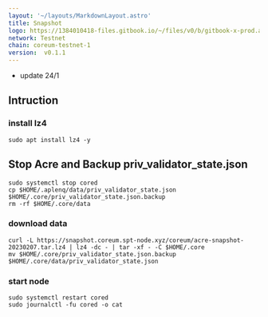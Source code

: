 ```yaml
---
layout: '~/layouts/MarkdownLayout.astro'
title: Snapshot
logo: https://1384010418-files.gitbook.io/~/files/v0/b/gitbook-x-prod.appspot.com/o/spaces%2FlCF28T3TC2kXJKw5KADQ%2Fuploads%2Fgit-blob-dd06d1ad737f1a9787e65a0f2b4fd5c902950271%2Fcoreum.png?alt=media
network: Testnet
chain: coreum-testnet-1
version:  v0.1.1
---
```

- update 24/1

## Intruction

### install lz4
```
sudo apt install lz4 -y
```
## Stop Acre and Backup priv_validator_state.json
```
sudo systemctl stop cored
cp $HOME/.aplenq/data/priv_validator_state.json $HOME/.core/priv_validator_state.json.backup
rm -rf $HOME/.core/data
```

### download data

```
curl -L https://snapshot.coreum.spt-node.xyz/coreum/acre-snapshot-20230207.tar.lz4 | lz4 -dc - | tar -xf - -C $HOME/.core
mv $HOME/.core/priv_validator_state.json.backup $HOME/.core/data/priv_validator_state.json
```

### start node

```
sudo systemctl restart cored
sudo journalctl -fu cored -o cat
```
